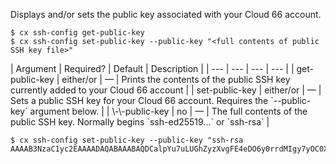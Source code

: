 Displays and/or sets the public key associated with your Cloud 66 account.		

<Tabs >
<Tab label="Usage">

```shell
$ cx ssh-config get-public-key
$ cx ssh-config set-public-key --public-key "<full contents of public SSH key file>"
```
</Tab>
    
<Tab label="arguments">
| Argument | Required? | Default | Description |
|  ---  |  ---  |  ---  |  ---  |
| get-public-key | either/or | — | Prints the contents of the public SSH key currently added to your Cloud 66 account |
| set-public-key | either/or | — | Sets a public SSH key for your Cloud 66 account. Requires the `--public-key` argument below.  |
| \-\-public-key | no | — | The full contents of the public SSH key. Normally begins `ssh-ed25519...` or `ssh-rsa` |
</Tab>
<Tab label="examples">

```shell
$ cx ssh-config set-public-key --public-key "ssh-rsa AAAAB3NzaC1yc2EAAAADAQABAAABAQDCalpYu7uLUGhZyzXvgFE4eDO6y0rrdMIgy7yOC0XnOZm+bctQDd/QsQhg7F4EgoXPnMvsNIB44bVb3cFd3MEVKZXd745kYMK2RqcGPz5SfbN5eCpaPyW9Mmcb2bEUrT7VO0/BUkf+QxQKTwkwPkG7i3uoQ5Ks7QEua25UoaiOqMseurq1tkP3gTwMXzl9rpUCN5eHbH+wjbvBEC/G1JY8F3j07lHL+U/0EhCSfs8DHmuAe/SnXdD0rVKVd5xAMv/DXf2+QhoXscI0meMNxRTNqTdO8Mnx+z1o0rV5/WB3ZTHTS2y8txEB2lVUrjv+fYqJQe6X0h8cWTHicAaJa0X7"
```

</Tab>
</Tabs>